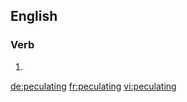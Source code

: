 ==English==

===Verb===
{{head|en}}

# {{present participle of|peculate|lang=en}}

[[de:peculating]]
[[fr:peculating]]
[[vi:peculating]]